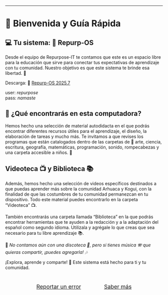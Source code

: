 
---


# 👋 Bienvenida y Guía Rápida


## 💻 Tu sistema: 🐧 Repurp-OS

Desde el equipo de Repurpose-IT te contamos que este es un espacio libre para la educación que sirve para conectar tus expectativas de aprendizaje con tu comunidad. Nuestro objetivo es que este sistema te brinde esa libertad. 🌱

:::{.btn .btn-info .btn-lg .download}

Descarga: 📀 [Repurp-OS 2025.7](https://drive.google.com/file/d/1wiyr61uZ7kf3UDfuCDLGUfqZ6rUPI6KI/view?usp=sharing)

user: *repurpose*<br>
pass: *namaste*

:::


## 🎁 ¿Qué encontrarás en esta computadora? 

Hemos hecho una selección de material autodidacta en el que podrás encontrar diferentes recursos útiles para el aprendizaje, el diseño, la elaboración de tareas y mucho más. Te invitamos a que revises los programas que están catalogados dentro de las carpetas de 🎨 arte, ciencia, escritura, geografía, matemáticas, programación, sonido, rompecabezas y una carpeta accesible a niños. 🧩

## Videoteca 📺 y Biblioteca 📚

Además, hemos hecho una selección de videos específicos destinados a que puedas aprender más sobre la comunidad Arhuaca y Kogui, con la finalidad de que las costumbres de tu comunidad permanezcan en tu dispositivo. Todo este material puedes encontrarlo en la carpeta "Videoteca" 📺.

También encontrarás una carpeta llamada "Biblioteca" en la que podrás encontrar herramientas que te ayuden a la redacción y a la adaptación del español como segundo idioma. Utilízala y agrégale lo que creas que sea necesario para tu libre aprendizaje 📚.

🤡 _No contamos aún con una discoteca 🕺, pero si tienes música 🪗 que quieras compartir, ¡puedes agregarla! 🎶_ 

¡Explora, aprende y comparte! 🚀 Este sistema está hecho para ti y tu comunidad.

<div style="margin-top: 2em; display: flex; gap: 1.5em; justify-content: center; align-items: center;">
  <a href="https://github.com/Repurpose-IT/Repurp-OS/issues" class="btn btn-primary" target="_blank" style="font-size: 1.25em; padding: 0.75em 2em;">Reportar un error</a>
  <a href="https://repurpose-it.github.io/Repurp-OS/" class="btn btn-success" target="_blank" style="font-size: 1.25em; padding: 0.75em 2em;">Saber más</a>
</div>
